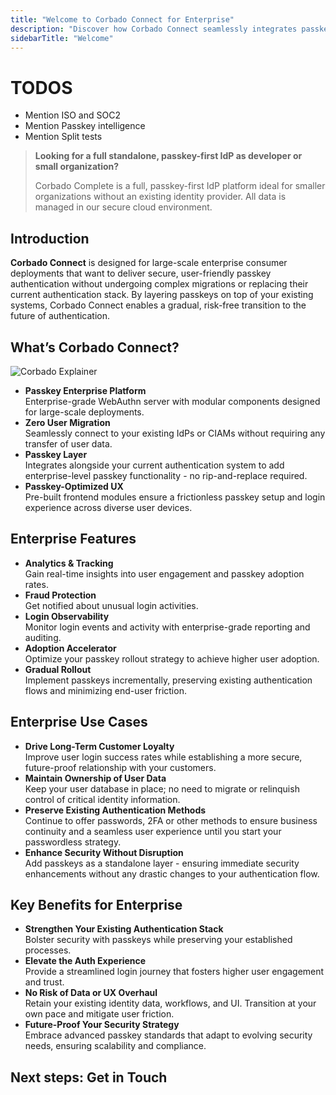 ```yaml
---
title: "Welcome to Corbado Connect for Enterprise"
description: "Discover how Corbado Connect seamlessly integrates passkeys into your existing authentication framework - delivering enterprise-grade security and user experiences without disruption."
sidebarTitle: "Welcome"
---
```



# TODOS

- Mention ISO and SOC2
- Mention Passkey intelligence
- Mention Split tests

> **Looking for a full standalone, passkey-first IdP as developer or small organization?**
>
> <Card title="Try Corbado Complete" href="/corbado-complete/overview/welcome">
>   Corbado Complete is a full, passkey-first IdP platform ideal for smaller organizations without an existing identity provider. All data is managed in our secure cloud environment.
> </Card>

## Introduction

**Corbado Connect** is designed for large-scale enterprise consumer deployments that want to deliver secure, user-friendly passkey authentication without undergoing complex migrations or replacing their current authentication stack. By layering passkeys on top of your existing systems, Corbado Connect enables a gradual, risk-free transition to the future of authentication.

## What’s Corbado Connect?

![Corbado Explainer](https://www.corbado.com/_next/image?url=%2Fimages%2Fexplainer-light.png&w=1920&q=75&dpl=dpl_4ovviZ3vSKgAivqKcBdeDed4xVNM)

- **Passkey Enterprise Platform**\
  Enterprise-grade WebAuthn server with modular components designed for large-scale deployments.
- **Zero User Migration**\
  Seamlessly connect to your existing IdPs or CIAMs without requiring any transfer of user data.
- **Passkey Layer**\
  Integrates alongside your current authentication system to add enterprise-level passkey functionality - no rip-and-replace required.
- **Passkey-Optimized UX**\
  Pre-built frontend modules ensure a frictionless passkey setup and login experience across diverse user devices.

## Enterprise Features

- **Analytics & Tracking**\
  Gain real-time insights into user engagement and passkey adoption rates.
- **Fraud Protection**\
  Get notified about unusual login activities.
- **Login Observability**\
  Monitor login events and activity with enterprise-grade reporting and auditing.
- **Adoption Accelerator**\
  Optimize your passkey rollout strategy to achieve higher user adoption.
- **Gradual Rollout**\
  Implement passkeys incrementally, preserving existing authentication flows and minimizing end-user friction.

## Enterprise Use Cases

- **Drive Long-Term Customer Loyalty**\
  Improve user login success rates while establishing a more secure, future-proof relationship with your customers.
- **Maintain Ownership of User Data**\
  Keep your user database in place; no need to migrate or relinquish control of critical identity information.
- **Preserve Existing Authentication Methods**\
  Continue to offer passwords, 2FA or other methods to ensure business continuity and a seamless user experience until you start your passwordless strategy.
- **Enhance Security Without Disruption**\
  Add passkeys as a standalone layer - ensuring immediate security enhancements without any drastic changes to your authentication flow.

## Key Benefits for Enterprise

- **Strengthen Your Existing Authentication Stack**\
  Bolster security with passkeys while preserving your established processes.
- **Elevate the Auth Experience**\
  Provide a streamlined login journey that fosters higher user engagement and trust.
- **No Risk of Data or UX Overhaul**\
  Retain your existing identity data, workflows, and UI. Transition at your own pace and mitigate user friction.
- **Future-Proof Your Security Strategy**\
  Embrace advanced passkey standards that adapt to evolving security needs, ensuring scalability and compliance.

## Next steps: Get in Touch

<GetInTouch></GetInTouch>
